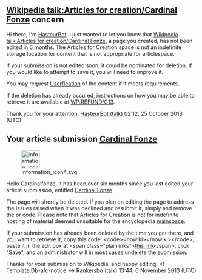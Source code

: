 <article id="40885560" title=User talk:Cardinalfonze>
	<talkpage id="40885560" title="User talk:Cardinalfonze">

==[[Wikipedia talk:Articles for creation/Cardinal Fonze]] concern==
Hi there, I'm [[User:HasteurBot|HasteurBot]]. I just wanted to let you know that [[Wikipedia talk:Articles for creation/Cardinal Fonze]], a page you created, has not been edited in 6 months.  The Articles for Creation space is not an indefinite storage location for content that is not appropriate for articlespace.

If your submission is not edited soon, it could be nominated for deletion.  If you would like to attempt to save it, you will need to improve it.

You may request [[WP:USERFY|Userfication]] of the content if it meets requirements.

If the deletion has already occured, instructions on how you may be able to retrieve it are available at [[WP:REFUND/G13]].

Thank you for your attention. [[User:HasteurBot|HasteurBot]] ([[User talk:HasteurBot|talk]]) 02:12, 25 October 2013 (UTC)
==Your article submission [[Wikipedia talk:Articles for creation/Cardinal Fonze|Cardinal Fonze]]==
[[File:Information icon4.svg|48px|left|alt=|link=]]

Hello Cardinalfonze. It has been over six months since you last edited your article submission, entitled [[Wikipedia talk:Articles for creation/Cardinal Fonze|Cardinal Fonze]]. 

The page will shortly be deleted. If you plan on editing the page to address the issues raised when it was declined and resubmit it, simply {{edit|Wikipedia talk:Articles for creation/Cardinal Fonze|edit the submission}} and remove the {{tlc|db-afc}} or {{tlc|db-g13}} code. Please note that Articles for Creation is not for indefinite hosting of material deemed unsuitable for the encyclopedia [[WP:mainspace|mainspace]].

If your submission has already been deleted by the time you get there, and you want to retrieve it, copy this code: &lt;code&gt;&lt;nowiki&gt;{{subst:Refund/G13|&lt;/nowiki&gt;Wikipedia talk:Articles for creation/Cardinal Fonze&lt;nowiki&gt;}}&lt;/nowiki&gt;&lt;/code&gt;, paste it in the edit box at &lt;span class=&quot;plainlinks&quot;&gt;[http://en.wikipedia.org/w/index.php?title=Wikipedia:Requests_for_undeletion&amp;action=edit&amp;section=new this link]&lt;/span&gt;, click &quot;Save&quot;, and an administrator will in most cases undelete the submission.

Thanks for your submission to Wikipedia, and happy editing. &lt;!-- Template:Db-afc-notice --&gt;  [[User:Rankersbo|Rankersbo]] ([[User talk:Rankersbo|talk]]) 13:44, 6 November 2013 (UTC)
	</talkpage>
</article>
